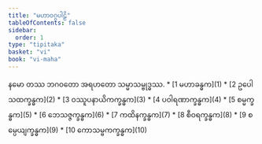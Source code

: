 ```yaml
---
title: "မဟာဝဂ္ဂပါဠိ"
tableOfContents: false
sidebar:
  order: 1
type: "tipitaka"
basket: "vi"
book: "vi-maha"
---
```


<Paragraph number="1" type="center" book="vi-maha">
နမော တဿ ဘဂဝတော အရဟတော သမ္မာသမ္ဗုဒ္ဓဿ.

</Paragraph>

<TableOfContents book="vi-maha">
* [1 မဟာခန္ဓက](1)
* [2 ဥပေါသထက္ခန္ဓက](2)
* [3 ဝဿူပနာယိကက္ခန္ဓက](3)
* [4 ပဝါရဏာက္ခန္ဓက](4)
* [5 စမ္မက္ခန္ဓက](5)
* [6 ဘေသဇ္ဇက္ခန္ဓက](6)
* [7 ကထိနက္ခန္ဓက](7)
* [8 စီဝရက္ခန္ဓက](8)
* [9 စမ္ပေယျက္ခန္ဓက](9)
* [10 ကောသမ္ဗကက္ခန္ဓက](10)
</TableOfContents>